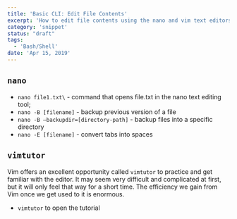 ```yaml
---
title: 'Basic CLI: Edit File Contents'
excerpt: 'How to edit file contents using the nano and vim text editors.'
category: 'snippet'
status: "draft"
tags:
  - 'Bash/Shell'
date: 'Apr 15, 2019'
---
```


## `nano`

- `nano file1.txt\` - command that opens file.txt in the nano text editing tool;
- `nano -B [filename]` - backup previous version of a file
- `nano -B –backupdir=[directory-path]` - backup files into a specific directory
- `nano -E [filename]` - convert tabs into spaces

## `vimtutor`

Vim offers an excellent opportunity called `vimtutor` to practice and get familiar with the editor. It may seem very difficult and complicated at first, but it will only feel that way for a short time. The efficiency we gain from Vim once we get used to it is enormous.

- `vimtutor` to open the tutorial